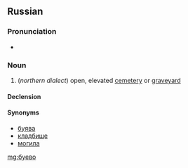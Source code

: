 ==Russian==

===Pronunciation===
* {{ru-IPA|бу́ево}}

===Noun===
{{ru-noun|бу́ево|n-in|бу́ева|бу́ева}}

# {{context|regional|rare|lang=ru}} (''northern dialect'') open, elevated [[cemetery]] or [[graveyard]]

====Declension====
{{ru-noun-table|бу́ево}}

====Synonyms====
* [[буява]]
* [[кладбище]]
* [[могила]]

[[mg:буево]]